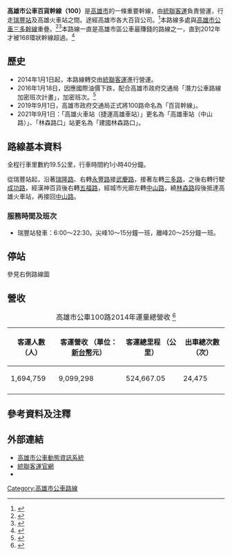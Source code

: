 {{Infobox Bus Route 
| image=
| number=高雄市公車百貨幹線（100）
| operator=<!-- 注释出：[[File:Ubus_logo.jpg|150px]] -->
| garage=[[瑞豐站|瑞豐站]](瑞隆路)
| length=19.5公里
| time=約一小時40分鐘
| start=[[瑞豐站|瑞豐站]](瑞隆路)
| via=五塊厝、[[三信家商|三信家商]]、[[國際商工|國際商工]]、五權國小、三多市場、[[新光三越|新光三越]]、[[大遠百|大遠百]]百貨、[[捷運三多商圈站|捷運三多商圈站]]、[[八五大樓|八五大樓]]、[[漢神百貨|漢神百貨]]、[[大立百貨|大立百貨]]、[[城市光廊|城市光廊]]、[[捷運中央公園站|捷運中央公園站]]、[[捷運美麗島站|捷運美麗島站]]、[[六合夜市|六合夜市]]、[[高雄火車站|高雄火車站]]
| end=高雄車站（中山路）
| level=平日ː05:40-22:40<br/>假日ː05ː40-23ː00
| frequency=尖峰10～15分鐘<br>離峰20～25分鐘
| vehicle=[[File:標誌(小)mark(S).jpg|25px]]部分配置低地板公車<br>全線車輛配置'''<font color=green>一車雙機</font>'''
| Fare=里程段次計費(每段全票收費12元)
| bgcolor=green
| fontcolor=white
}}
'''高雄市公車百貨幹線（100）'''是[[高雄市|高雄市]]的一條重要幹線，由[[統聯客運|統聯客運]]負責營運，行走[[瑞豐站|瑞豐站]]及高雄火車站之間。途經高雄市各大百貨公司。<ref>{{cite web|url=http://yam.taiwanhot.net/portal.php?mod=view&aid=42188|language=zh-tw|title=高雄100公車路推「旅遊專刊」　沿線景點美食趴趴go！|publisher=蕃薯藤yam|date=2014-03-11|accessdate=2014-03-11|archive-date=2015-09-25|archive-url=https://web.archive.org/web/20150925103224/http://yam.taiwanhot.net/portal.php?mod=view&aid=42188|dead-url=yes}}</ref>本路線多處與[[高雄市公車三多幹線|高雄市公車三多幹線]]重疊。<ref name="tbkc">{{Cite web |url=http://www.tbkc.gov.tw/Files/service/2014CITYBUS.pdf |title=《2014年高雄市公車路線導覽手冊》，高雄市政府交通局出版，第63頁。 |access-date=2015-09-25 |archive-url=https://web.archive.org/web/20141210231014/http://www.tbkc.gov.tw/Files/service/2014CITYBUS.pdf |archive-date=2014-12-10 |dead-url=yes }}</ref><ref name="tbkc2">{{Cite web |url=http://www.tbkc.gov.tw/Files/service/2015CITYBUS.pdf |title=《2015年高雄市公車路線導覽手冊》，高雄市政府交通局出版，第71頁。 |access-date=2015-11-03 |archive-url=https://web.archive.org/web/20170816003520/http://www.tbkc.gov.tw/Files/service/2015CITYBUS.pdf |archive-date=2017-08-16 |dead-url=yes }}</ref>本路線一直是高雄市區公車最賺錢的路線之一，直到2012年才被168環狀幹線超過。<ref>{{cite web|url=http://news.tvbs.com.tw/old-news.html?nid=300866| language=zh-tw | title=金雞母路線　高市100號月入170萬|publisher=TVBS |date=2007-12-23|accessdate=2007-12-23}}</ref>

==歷史==
*2014年1月1日起，本路線轉交由[[統聯客運|統聯客運]]進行營運。
* 2016年1月18日，因應國際油價下跌，配合高雄市政府交通局「潛力公車路線加密班次計畫」，加密班次。<ref>{{Cite web |url=https://tw.news.yahoo.com/%E5%8A%A0%E5%AF%86%E5%85%AC%E8%BB%8A%E7%8F%AD%E6%AC%A1-%E6%9C%8D%E5%8B%99%E5%B8%82%E6%B0%91-160000862.html |title=加密公車班次 服務市民 |accessdate=2016-01-18 |archive-date=2017-03-26 |archive-url=https://web.archive.org/web/20170326051650/https://tw.news.yahoo.com/%E5%8A%A0%E5%AF%86%E5%85%AC%E8%BB%8A%E7%8F%AD%E6%AC%A1-%E6%9C%8D%E5%8B%99%E5%B8%82%E6%B0%91-160000862.html |dead-url=no }}</ref>
*2019年9月1日，高雄市政府交通局正式將100路命名為「百貨幹線」。
*2021年9月1日：「高雄火車站（捷運高雄車站）」更名為「高雄車站（中山路）」、「林森路口」站更名為「建國林森路口」。

==路線基本資料==
全程行車里數約19.5公里，行車時間約1小時40分鐘。

從瑞豐站起，沿著[[瑞隆路|瑞隆路]]、右轉[[永豐路|永豐路]]接[[武慶路|武慶路]]，接著左轉[[三多路|三多路]]，之後右轉行駛[[成功路|成功路]]，經漢神百貨後右轉[[五福路|五福路]]，經城市光廊左轉[[中山路|中山路]]，繞[[林森路|林森路]]段後抵達高雄火車站，再接回[[中山路|中山路]]。

===服務時間及班次===
*瑞豐站發車：6:00～22:30。尖峰10～15分鐘一班，離峰20～25分鐘一班。

==停站==
參見右側路線圖
{{BS-map
|title=高雄市公車百貨幹線站牌
|legend=0
|lua=1
|map=
KBHFa~~瑞豐站（瑞隆路）
BHF~~永豐路口
BHF~~崗山市場
BHF~~崗山北街口
BHF~~鐵路機料場
BHF~~鳳山工業區(監理所後)
BHF~~鐵路機廠
BHF~~武慶三路
BHF~~五塊厝（武慶三路）
BHF~~三信家商
BHF~~國際商工({{rint|tw|kmrt}}[[五權國小站|輕軌五權國小站]])
BHF~~{{rint|tw|kmrt}}[[五權國小站|輕軌五權國小站]]（和平路口）
BHF~~和平路口
BHF~~林德官(三和市場)
BHF~~光華路口(光華夜市)
BHF~~三多市場（三多三路）
BHF~~三多復興路口
BHF~~仁愛三街口
BHF~~三多三路
BHF~~{{rint|tw|kmrt}}新光三越(捷運三多商圈站)
BHF~~{{rint|tw|kmrt}}大遠百百貨(捷運三多商圈站)
BHF~~自強三路口（三多四路）
BHF~~[[八五大樓|八五大樓]]
BHF~~成功國小
BHF~~苓雅市場
BHF~~漢神百貨 
BHF(R)f~~大立百貨
BHF~~大立百貨(文武二街口)
BHF~~{{rint|tw|kmrt}}城市光廊（捷運中央公園站）
BHF~~ {{rint|tw|kmrt}}[[中央公園站_(臺灣)|捷運中央公園站]]（中山一路）
BHF~~ {{rint|tw|kmrt}}[[美麗島站|捷運美麗島站]]（中山一路）
BHF~~ 六合夜市（大港埔）
BS2+l\BS2+r
BHF(R)f\STR~~中山一路口
BHF(R)f\STR~~{{rint|tw|tra}}{{rint|tw|kmrt}}建國林森路口
BHF(R)f\STR~~{{rint|tw|tra}}{{rint|tw|kmrt}}高雄車站（中山路）
STRl\STRr
}}

== 營收 ==
{| class="wikitable sortable"
|+ 高雄市公車100路2014年運量總營收 <ref>{{Cite web |url=http://kcgdg.kcg.gov.tw/CWS80SLWEB/Attachment/Download.ashx?VP_FileName=103--2522-02-15(%e5%b9%b4).xlsx&VP_LinkSheetName=SDB_ReportStateData&VP_LinkUID=296250 |title=高雄市公車路線103年營運概況 |accessdate=2015-09-25 |archive-date=2015-09-25 |archive-url=https://web.archive.org/web/20150925173111/http://kcgdg.kcg.gov.tw/CWS80SLWEB/Attachment/Download.ashx?VP_FileName=103--2522-02-15(%e5%b9%b4).xlsx&VP_LinkSheetName=SDB_ReportStateData&VP_LinkUID=296250 |dead-url=no }}</ref>
! 客運人數（人）  !! 客運營收 （單位：[[新台幣|新台幣]]元） !! 客運總里程 （公里）  !! 出車總次數（次）
|-
| 1,694,759 || 9,099,298  || 524,667.05 || 24,475
|-
|}

==參考資料及注釋==
<div class="references-2column">
<references />
</div>

==外部連結==
* [https://ibus.tbkc.gov.tw/ibus/ 高雄市公車動態資訊系統] {{Wayback|url=https://ibus.tbkc.gov.tw/ibus/ |date=20210525024307 }}
* [http://www.ubus.com.tw/ 統聯客運官網] {{Wayback|url=http://www.ubus.com.tw/ |date=20130602024346 }} 
* {{facebook|tbkcdream|轉動高雄青春夢}}

{{高雄市公車}}
[[Category:高雄市公車路線|Category:高雄市公車路線]]